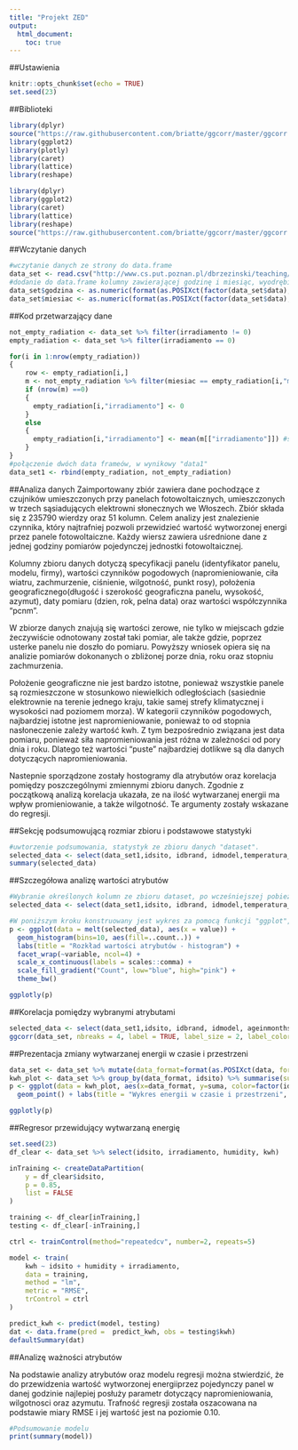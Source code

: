 ```yaml
---
title: "Projekt ZED"
output: 
  html_document:
    toc: true
---
```


##Ustawienia
```r
knitr::opts_chunk$set(echo = TRUE)
set.seed(23)
```
##Biblioteki
```r
library(dplyr)
source("https://raw.githubusercontent.com/briatte/ggcorr/master/ggcorr.R")
library(ggplot2)
library(plotly)
library(caret)
library(lattice)
library(reshape)
```
```r
library(dplyr)
library(ggplot2)
library(caret)
library(lattice)
library(reshape)
source("https://raw.githubusercontent.com/briatte/ggcorr/master/ggcorr.R")
```

##Wczytanie danych
```r
#wczytanie danych ze strony do data.frame
data_set <- read.csv("http://www.cs.put.poznan.pl/dbrzezinski/teaching/zed/elektrownie.csv")
#dodanie do data.frame kolumny zawierającej godzinę i miesiąc, wyodrębione z kolumny "data"
data_set$godzina <- as.numeric(format(as.POSIXct(factor(data_set$data),format="%m/%d/%Y %H:%M"),"%H"))
data_set$miesiac <- as.numeric(format(as.POSIXct(factor(data_set$data),format="%m/%d/%Y %H:%M"),"%m"))
```

##Kod przetwarzający dane
```r
not_empty_radiation <- data_set %>% filter(irradiamento != 0)
empty_radiation <- data_set %>% filter(irradiamento == 0)

for(i in 1:nrow(empty_radiation)) 
{
    row <- empty_radiation[i,]
    m <- not_empty_radiation %>% filter(miesiac == empty_radiation[i,"miesiac"], godzina == empty_radiation[i,"godzina"], idsito == empty_radiation[i, "idsito"])
    if (nrow(m) ==0)
    {
      empty_radiation[i,"irradiamento"] <- 0
    }
    else
    {
      empty_radiation[i,"irradiamento"] <- mean(m[["irradiamento"]]) #summarize(m, irra_mean = mean(irradiamento))
    }
} 
#połączenie dwóch data frameów, w wynikowy "data1"
data_set1 <- rbind(empty_radiation, not_empty_radiation) 
```

##Analiza danych
Zaimportowany zbiór zawiera dane pochodzące z czujników umieszczonych przy panelach fotowoltaicznych, umieszczonych w trzech sąsiadujących elektrowni słonecznych we Włoszech. Zbiór składa się z 235790  wierdzy oraz 51 kolumn. Celem analizy jest znalezienie czynnika, który najtrafniej pozwoli przewidzieć wartość wytworzonej energi przez panele fotowoltaiczne. 
Każdy wiersz zawiera uśrednione dane z jednej godziny pomiarów pojedynczej jednostki fotowoltaicznej. 

Kolumny zbioru danych dotyczą specyfikacji panelu (identyfikator panelu, modelu, firmy), wartości czynników pogodowych (napromieniowanie, ciła wiatru, zachmurzenie, ciśnienie, wilgotność, punkt rosy), położenia geograficznego(długość i szerokość geograficzna panelu, wysokość, azymut), daty pomiaru (dzien, rok, pelna data) oraz wartości współczynnika "pcnm". 

W zbiorze danych znajują się wartości zerowe, nie tylko w miejscach gdzie żeczywiście odnotowany został taki pomiar, ale także gdzie, poprzez usterke panelu nie doszło do pomiaru. Powyższy wniosek opiera się na analizie pomiarów dokonanych o zbliżonej porze dnia, roku oraz stopniu zachmurzenia.

Położenie geograficzne nie jest bardzo istotne, ponieważ wszystkie panele są rozmieszczone w stosunkowo niewielkich odległościach (sasiednie elektrownie na terenie jednego kraju, takie samej strefy klimatycznej i wysokości nad poziomem morza). W kategorii czynników pogodowych, najbardziej istotne jest napromieniowanie, ponieważ to od stopnia nasłoneczenie zależy wartość kwh. Z tym bezpośrednio związana jest data pomiaru, ponieważ siła napromieniowania jest różna w zależności od pory dnia i roku. 
Dlatego też wartości "puste" najbardziej dotlikwe są dla danych dotyczących napromieniowania. 

Nastepnie sporządzone zostały hostogramy dla atrybutów oraz korelacja pomiędzy poszczególnymi zmiennymi zbioru danych. Zgodnie z początkową analizą korelacja ukazała, ze na ilość wytwarzanej energii ma wpływ promieniowanie, a także wilgotność. Te argumenty zostały wskazane do regresji.

##Sekcję podsumowującą rozmiar zbioru i podstawowe statystyki
```r
#uwtorzenie podsumowania, statystyk ze zbioru danych "dataset". 
selected_data <- select(data_set1,idsito, idbrand, idmodel,temperatura_ambiente, irradiamento, pressure, windspeed, humidity, cloudcover,dewpoint, kwh, azimuth)
summary(selected_data)
```

##Szczegółowa analizę wartości atrybutów
```r
#Wybranie określonych kolumn ze zbioru dataset, po wcześniejszej pobieżnej analizie ich ważności. Wybrane zostały głównie kolumny związane z czynnikami pogodowymi a także identyfikator panela fotowoltaicznego oraz wartość prezentującą wytworzoną energię. 
selected_data <- select(data_set1,idsito, idbrand, idmodel,temperatura_ambiente, irradiamento, pressure, windspeed, humidity, cloudcover,dewpoint, kwh, azimuth)

#W poniższym kroku konstruowany jest wykres za pomocą funkcji "ggplot", który przedtawia rozkład wartości każdego z aktrybutów. 
p <- ggplot(data = melt(selected_data), aes(x = value)) + 
  geom_histogram(bins=10, aes(fill=..count..)) + 
  labs(title = "Rozkład wartości atrybutów - histogram") + 
  facet_wrap(~variable, ncol=4) + 
  scale_x_continuous(labels = scales::comma) + 
  scale_fill_gradient("Count", low="blue", high="pink") +
  theme_bw()

ggplotly(p)
```

##Korelacja pomiędzy wybranymi atrybutami
```r
selected_data <- select(data_set1,idsito, idbrand, idmodel, ageinmonths, temperatura_ambiente, irradiamento, pressure, windspeed, humidity, cloudcover,dewpoint,godzina, miesiac, kwh)
ggcorr(data_set, nbreaks = 4, label = TRUE, label_size = 2, label_color = "white")
```

##Prezentacja zmiany wytwarzanej energii w czasie i przestrzeni
```r
data_set <- data_set %>% mutate(data_format=format(as.POSIXct(data, format='%m/%d/%Y %H:%M'), "%Y-%m"))
kwh_plot <- data_set %>% group_by(data_format, idsito) %>% summarise(suma=sum(kwh))
p <- ggplot(data = kwh_plot, aes(x=data_format, y=suma, color=factor(idsito))) + 
  geom_point() + labs(title = "Wykres energii w czasie i przestrzeni", x = "Data", y = "Ilość wytworzonej energii[kwh]") + theme(axis.text.x = element_text(angle = 90))

ggplotly(p)

```

##Regresor przewidujący wytwarzaną energię
```r
set.seed(23)
df_clear <- data_set %>% select(idsito, irradiamento, humidity, kwh)

inTraining <- createDataPartition(
	y = df_clear$idsito, 
	p = 0.85,
	list = FALSE
)

training <- df_clear[inTraining,]
testing <- df_clear[-inTraining,]

ctrl <- trainControl(method="repeatedcv", number=2, repeats=5)

model <- train(
	kwh ~ idsito + humidity + irradiamento,
	data = training,
	method = "lm",
	metric = "RMSE",
	trControl = ctrl
)

predict_kwh <- predict(model, testing) 
dat <- data.frame(pred =  predict_kwh, obs = testing$kwh)
defaultSummary(dat)
```

##Analizę ważności atrybutów

Na podstawie analizy atrybutów oraz modelu regresji można stwierdzić, że do przewidzenia wartość wytworzonej energiiprzez pojedynczy panel w danej godzinie najlepiej posłuży parametr dotyczący napromieniowania, wilgotnosci oraz azymutu. Trafność regresji została oszacowana na podstawie miary RMSE i jej wartość jest na poziomie 0.10. 

```r
#Podsumowanie modelu
print(summary(model))
```

